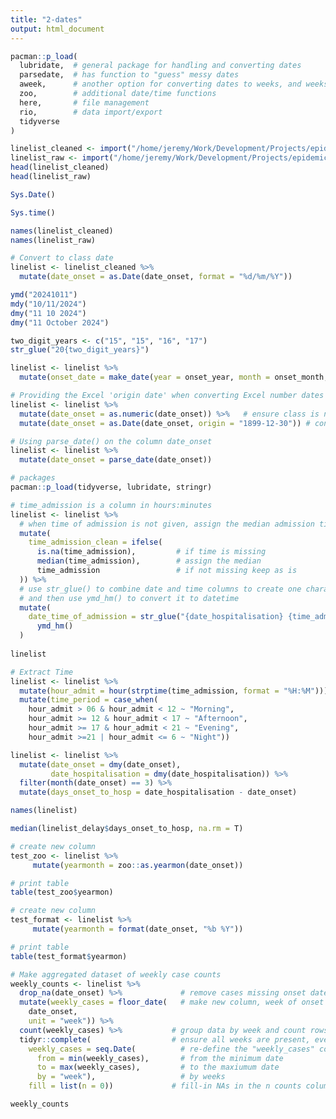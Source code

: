 ```yaml
---
title: "2-dates"
output: html_document
---
```


```r
pacman::p_load(
  lubridate,  # general package for handling and converting dates  
  parsedate,  # has function to "guess" messy dates
  aweek,      # another option for converting dates to weeks, and weeks to dates
  zoo,        # additional date/time functions
  here,       # file management
  rio,        # data import/export
  tidyverse
)
```

```r
linelist_cleaned <- import("/home/jeremy/Work/Development/Projects/epidemic/datasets/linelist_cleaned.xlsx")
linelist_raw <- import("/home/jeremy/Work/Development/Projects/epidemic/datasets/linelist_raw.xlsx")
head(linelist_cleaned)
head(linelist_raw)
```

```r
Sys.Date()
```

```r
Sys.time()
```

```r
names(linelist_cleaned)
names(linelist_raw)
```

```r
# Convert to class date
linelist <- linelist_cleaned %>% 
  mutate(date_onset = as.Date(date_onset, format = "%d/%m/%Y"))
```

```r
ymd("20241011")
mdy("10/11/2024")
dmy("11 10 2024")
dmy("11 October 2024")
```

```r
two_digit_years <- c("15", "15", "16", "17")
str_glue("20{two_digit_years}")
```

```r
linelist <- linelist %>% 
  mutate(onset_date = make_date(year = onset_year, month = onset_month, day = onset_day))
```

```r
# Providing the Excel 'origin date' when converting Excel number dates
linelist <- linelist %>% 
  mutate(date_onset = as.numeric(date_onset)) %>%   # ensure class is numeric
  mutate(date_onset = as.Date(date_onset, origin = "1899-12-30")) # convert to date using Excel origin
```

```r
# Using parse_date() on the column date_onset
linelist <- linelist %>%      
  mutate(date_onset = parse_date(date_onset))
```

```r
# packages
pacman::p_load(tidyverse, lubridate, stringr)

# time_admission is a column in hours:minutes
linelist <- linelist %>%
  # when time of admission is not given, assign the median admission time
  mutate(
    time_admission_clean = ifelse(
      is.na(time_admission),         # if time is missing
      median(time_admission),        # assign the median
      time_admission                 # if not missing keep as is
  )) %>%
  # use str_glue() to combine date and time columns to create one character column
  # and then use ymd_hm() to convert it to datetime
  mutate(
    date_time_of_admission = str_glue("{date_hospitalisation} {time_admission_clean}") %>% 
      ymd_hm()
  )
  
linelist
```

```r
# Extract Time
linelist <- linelist %>%
  mutate(hour_admit = hour(strptime(time_admission, format = "%H:%M"))) %>%
  mutate(time_period = case_when(
    hour_admit > 06 & hour_admit < 12 ~ "Morning",
    hour_admit >= 12 & hour_admit < 17 ~ "Afternoon",
    hour_admit >= 17 & hour_admit < 21 ~ "Evening",
    hour_admit >=21 | hour_admit <= 6 ~ "Night"))
```

```r
linelist <- linelist %>%
  mutate(date_onset = dmy(date_onset),
         date_hospitalisation = dmy(date_hospitalisation)) %>%
  filter(month(date_onset) == 3) %>%
  mutate(days_onset_to_hosp = date_hospitalisation - date_onset)
```

```r
names(linelist)
```

```r
median(linelist_delay$days_onset_to_hosp, na.rm = T)
```

```r
# create new column 
test_zoo <- linelist %>% 
     mutate(yearmonth = zoo::as.yearmon(date_onset))

# print table
table(test_zoo$yearmon)
```

```r
# create new column
test_format <- linelist %>% 
     mutate(yearmonth = format(date_onset, "%b %Y"))

# print table
table(test_format$yearmon)
```

```r
# Make aggregated dataset of weekly case counts
weekly_counts <- linelist %>% 
  drop_na(date_onset) %>%             # remove cases missing onset date
  mutate(weekly_cases = floor_date(   # make new column, week of onset
    date_onset,
    unit = "week")) %>%            
  count(weekly_cases) %>%           # group data by week and count rows per group (creates column 'n')
  tidyr::complete(                  # ensure all weeks are present, even those with no cases reported
    weekly_cases = seq.Date(          # re-define the "weekly_cases" column as a complete sequence,
      from = min(weekly_cases),       # from the minimum date
      to = max(weekly_cases),         # to the maxiumum date
      by = "week"),                   # by weeks
    fill = list(n = 0))             # fill-in NAs in the n counts column with 0

weekly_counts
```

```r

```
